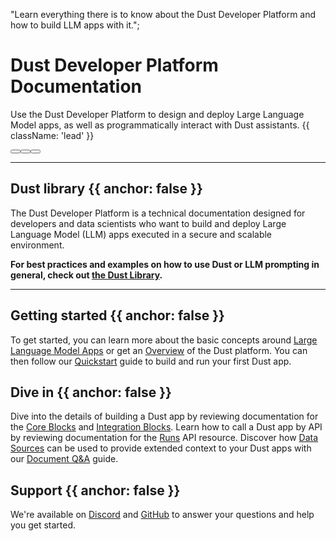 
  "Learn everything there is to know about the Dust Developer Platform and how to build LLM apps with it.";

# Dust Developer Platform Documentation

Use the Dust Developer Platform to design and deploy Large Language Model apps, as well as
programmatically interact with Dust assistants. {{ className: 'lead' }}

<div className="not-prose mb-16 mt-6 flex gap-3">
  <Button href="/introduction" variant="outline" children="Introduction" />
  <Button href="/quickstart" variant="outline" children="Dust Apps Quickstart" />
  <Button href="https://dust-tt.notion.site/Library-1aa97619d56d4d9f9c21d7ce89d23dbb" arrow="right" children="Dust Library" />
</div>

---
## Dust library {{ anchor: false }}

The Dust Developer Platform is a technical documentation designed for developers and data scientists who want to build and 
deploy Large Language Model (LLM) apps executed in a secure and scalable environment.

**For best practices and examples on how to use Dust or LLM prompting in general, check out [the Dust Library](https://dust-tt.notion.site/Library-1aa97619d56d4d9f9c21d7ce89d23dbb).**

---

## Getting started {{ anchor: false }}

To get started, you can learn more about the basic concepts around [Large Language Model
Apps](/introduction) or get an [Overview](/overview) of the Dust platform. You can then follow our
[Quickstart](/quickstart) guide to build and run your first Dust app.

## Dive in {{ anchor: false }}

Dive into the details of building a Dust app by reviewing documentation for the [Core
Blocks](/core-blocks) and [Integration Blocks](/integration-blocks). Learn how to call a Dust app by
API by reviewing documentation for the [Runs](/runs) API resource. Discover how [Data
Sources](/data-sources) can be used to provide extended context to your Dust apps with our
[Document Q&A](/guide-document-qa) guide.

## Support {{ anchor: false }}

We're available on [Discord](https://discord.gg/8NJR3zQU5X) and
[GitHub](https://github.com/dust-tt/dust) to answer your questions and help you get started.

<Guides />

<Resources />
